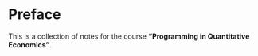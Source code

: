 # Preface {.unnumbered}

This is a collection of notes for the course **"Programming in Quantitative Economics"**.


